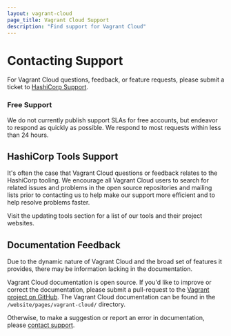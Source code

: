 ```yaml
---
layout: vagrant-cloud
page_title: Vagrant Cloud Support
description: "Find support for Vagrant Cloud"
---
```

# Contacting Support
For Vagrant Cloud questions, feedback, or feature requests, please submit a ticket to
[HashiCorp Support](/vagrant/intro/support).

### Free Support

We do not currently publish support SLAs for free accounts, but endeavor to
respond as quickly as possible. We respond to most requests within less than 24
hours.

## HashiCorp Tools Support

It's often the case that Vagrant Cloud questions or feedback relates to
the HashiCorp tooling. We encourage all Vagrant Cloud users to search for
related issues and problems in the open source repositories and mailing lists
prior to contacting us to help make our support more efficient and to help
resolve problems faster.

Visit the updating tools section for a list of our tools and their project
websites.

## Documentation Feedback

Due to the dynamic nature of Vagrant Cloud and the broad set of features
it provides, there may be information lacking in the documentation.

Vagrant Cloud documentation is open source.
If you'd like to improve or correct the documentation,
please submit a pull-request to the
[Vagrant project on GitHub](https://github.com/hashicorp/vagrant/tree/main/website/content/vagrant-cloud/).
The Vagrant Cloud documentation can be found in the `/website/pages/vagrant-cloud/` directory.

Otherwise, to make a suggestion or report an error in documentation, please [contact support](/vagrant/intro/support).
